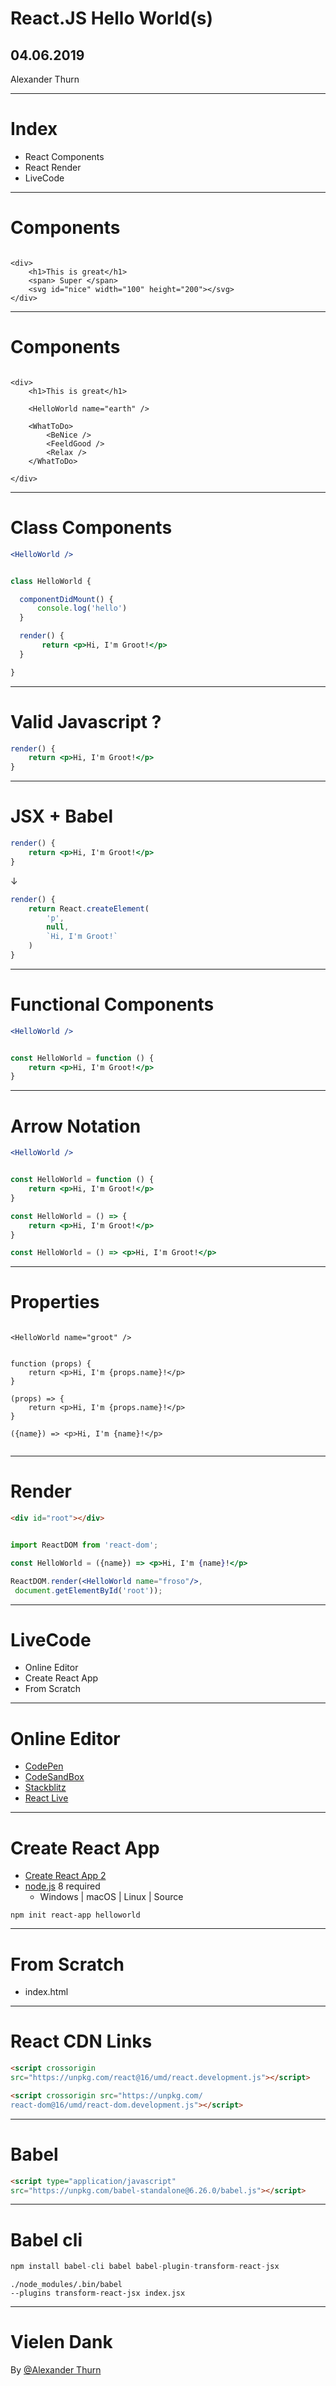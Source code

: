 




<Head>
	<title>React.JS Hello World</title>
</Head>

<!-- <img src="meetup-logo.png" /> -->

# React.JS Hello World(s)

## 04.06.2019

Alexander Thurn


---

# Index

* React Components
* React Render
* LiveCode

---

# Components


```

<div>
	<h1>This is great</h1>
	<span> Super </span>
	<svg id="nice" width="100" height="200"></svg>
</div>

```

---


# Components


```

<div>
	<h1>This is great</h1>

	<HelloWorld name="earth" />

	<WhatToDo>
		<BeNice />
		<FeeldGood />
		<Relax />
	</WhatToDo>

</div>

```

---


# Class Components

```jsx
<HelloWorld />
```

```jsx

class HelloWorld {

  componentDidMount() {
      console.log('hello')
  }

  render() {
  	   return <p>Hi, I'm Groot!</p>
  }

}

```


---

# Valid Javascript ?

```jsx
render() {
	return <p>Hi, I'm Groot!</p>
}
```

---

# JSX + Babel


```jsx
render() {
	return <p>Hi, I'm Groot!</p>
}
```

&#8595;

```jsx
render() {
	return React.createElement(
		'p', 
		null, 
		`Hi, I'm Groot!`
	)
}
```


---

# Functional Components

```jsx
<HelloWorld />
```

```jsx

const HelloWorld = function () { 
	return <p>Hi, I'm Groot!</p>
}

```

---

# Arrow Notation

```jsx
<HelloWorld />
```

```jsx

const HelloWorld = function () { 
	return <p>Hi, I'm Groot!</p>
}

const HelloWorld = () => {
	return <p>Hi, I'm Groot!</p>
}

const HelloWorld = () => <p>Hi, I'm Groot!</p>

```

---

# Properties


```

<HelloWorld name="groot" />

```

```

function (props) { 
	return <p>Hi, I'm {props.name}!</p>
}

(props) => {
	return <p>Hi, I'm {props.name}!</p>
}

({name}) => <p>Hi, I'm {name}!</p>


```

---

# Render

```html
<div id="root"></div>
```

```jsx

import ReactDOM from 'react-dom';

const HelloWorld = ({name}) => <p>Hi, I'm {name}!</p>

ReactDOM.render(<HelloWorld name="froso"/>,
 document.getElementById('root'));

```

<div style={{ padding: '20px', backgroundColor: 'tomato' }}>
	<HelloWorld name="froso" />
</div>

---

# LiveCode

* Online Editor
* Create React App
* From Scratch


---

# Online Editor

* [CodePen](https://codepen.io/gaearon/pen/oWWQNa?editors=0010)
* [CodeSandBox](https://codesandbox.io/s/github/eggheadio-projects/start-learning-react/tree/master/lessons/01-react-react-fundamentals-development-environment-setup)
* [Stackblitz](https://stackblitz.com/)
* [React Live](https://react-live.kitten.sh/)

---

# Create React App

* [Create React App 2](https://github.com/facebook/create-react-app)
* [node.js](https://nodejs.org/en/download/) 8 required 
  * Windows | macOS | Linux | Source

```
npm init react-app helloworld
```

---

# From Scratch

* index.html

---

# React CDN Links

```html
<script crossorigin 
src="https://unpkg.com/react@16/umd/react.development.js"></script>
```

```html
<script crossorigin src="https://unpkg.com/
react-dom@16/umd/react-dom.development.js"></script>
```

---

# Babel

```html
<script type="application/javascript" 
src="https://unpkg.com/babel-standalone@6.26.0/babel.js"></script>

```

---

# Babel cli

```js
npm install babel-cli babel babel-plugin-transform-react-jsx
```

```
./node_modules/.bin/babel 
--plugins transform-react-jsx index.jsx
```

---

# Vielen Dank

By [@Alexander Thurn](https://froso.de)

